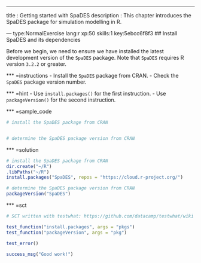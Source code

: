 ---
title       : Getting started with SpaDES
description : This chapter introduces the SpaDES package for simulation modelling in R.

--- type:NormalExercise lang:r xp:50 skills:1 key:5ebcc6f8f3
## Install SpaDES and its dependencies

Before we begin, we need to ensure we have installed the latest development version of the `SpaDES` package.
Note that `SpaDES` requires R version `3.2.2` or greater.

*** =instructions
- Install the `SpaDES` package from CRAN.
- Check the `SpaDES` package version number.

*** =hint
- Use `install.packages()` for the first instruction.
- Use `packageVersion()` for the second instruction.

*** =sample_code
```r
# install the SpaDES package from CRAN


# determine the SpaDES package version from CRAN

```

*** =solution
```r
# install the SpaDES package from CRAN
dir.create("~/R")
.libPaths("~/R")
install.packages("SpaDES", repos = "https://cloud.r-project.org/")

# determine the SpaDES package version from CRAN
packageVersion("SpaDES")
```

*** =sct
```r
# SCT written with testwhat: https://github.com/datacamp/testwhat/wiki

test_function("install.packages", args = "pkgs")
test_function("packageVersion", args = "pkg")

test_error()

success_msg("Good work!")
```

